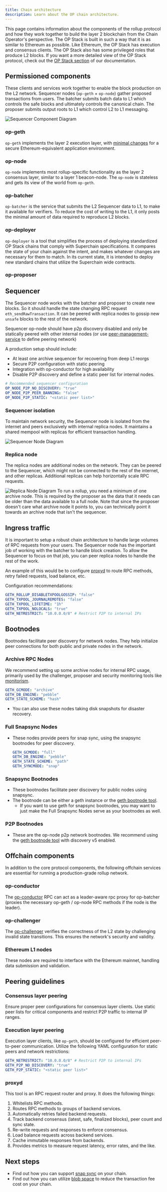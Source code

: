 ```yaml
---
title: Chain architecture
description: Learn about the OP chain architecture.
---
```


This page contains information about the components of the rollup protocol and
how they work together to build the layer 2 blockchain from the Chain Operator's
perspective. The OP Stack is built in such a way that it is as similar to
Ethereum as possible. Like Ethereum, the OP Stack has execution and consensus
clients. The OP Stack also has some privileged roles that produce L2 blocks.
If you want a more detailed view of the OP Stack protocol, check out the
[OP Stack section](/stack/getting-started) of our documentation.

## Permissioned components

These clients and services work together to enable the block production on the L2 network.
Sequencer nodes (`op-geth` + `op-node`) gather proposed transactions from users.
The batcher submits batch data to L1 which controls the safe blocks and ultimately
controls the canonical chain. The proposer submits output roots to L1 which control
L2 to L1 messaging.

<Image src="/public/img/builders/chain-operators/sequencer-diagram.png" alt="Sequencer Component Diagram" width={400} height={400} />

### op-geth

`op-geth` implements the layer 2 execution layer, with [minimal changes](https://op-geth.optimism.io/?utm_source=op-docs&utm_medium=docs)
for a secure Ethereum-equivalent application environment.

### op-node

`op-node` implements most rollup-specific functionality as the layer 2
consensus layer, similar to a layer 1 beacon-node. The `op-node` is stateless and gets
its view of the world from `op-geth`.

### op-batcher

`op-batcher` is the service that submits the L2 Sequencer data to L1, to make it available
for verifiers. To reduce the cost of writing to the L1, it only posts the minimal
amount of data required to reproduce L2 blocks.

### op-deployer

`op-deployer` is a tool that simplifies the process of deploying standardized OP Stack chains that comply with Superchain specifications. 
It compares the state of your chain against the intent, 
and makes whatever changes are necessary for them to match. In its current state, 
it is intended to deploy new standard chains that utilize the Superchain wide contracts.


### op-proposer

<OpProposerDescriptionShort />

## Sequencer

The Sequencer node works with the batcher and proposer to create new blocks. So it should
handle the state changing RPC request `eth_sendRawTransaction`. It can be peered with
replica nodes to gossip new `unsafe` blocks to the rest of the network.

Sequencer op-node should have p2p discovery disabled and only be statically peered with other internal nodes (or use [peer-management-service](https://github.com/ethereum-optimism/infra/tree/main/peer-mgmt-service) to define peering network)

A production setup should include:

*   At least one archive sequencer for recovering from deep L1 reorgs
*   Secure P2P configuration with static peering
*   Integration with op-conductor for high availability
*   Disable P2P discovery and define a static peer list for internal nodes.

```yaml
# Recommended sequencer configuration
OP_NODE_P2P_NO_DISCOVERY: "true"
OP_NODE_P2P_PEER_BANNING: "false"
OP_NODE_P2P_STATIC: "<static peer list>"
```

### Sequencer isolation

To maintain network security, the Sequencer node is isolated from the internet and peers exclusively with internal replica nodes. It maintains a shared mempool with replicas for efficient transaction handling.

<Image src="/public/img/builders/chain-operators/sequencer-node.png" alt="Sequencer Node Diagram" width={400} height={400} />

### Replica node

The replica nodes are additional nodes on the network. They can be peered to the Sequencer,
which might not be connected to the rest of the internet, and other replicas. Additional
replicas can help horizontally scale RPC requests.

<Image src="/public/img/builders/chain-operators/replica-node.png" alt="Replica Node Diagram" width={200} height={200} />

<Info>
  To run a rollup, you need a minimum of one archive node. This is required by the proposer as the data that it needs can be older than the data available to a full node.  Note that since the proposer doesn't care what archive node it points to, you can technically point it towards an archive node that isn't the sequencer.
</Info>

## Ingress traffic

It is important to setup a robust chain architecture to handle large volumes of RPC
requests from your users. The Sequencer node has the important job of working with
the batcher to handle block creation. To allow the Sequencer to focus on that job,
you can peer replica nodes to handle the rest of the work.

An example of this would be to configure [proxyd](https://github.com/ethereum-optimism/infra/tree/main/proxyd)
to route RPC methods, retry failed requests, load balance, etc.

Configuration recommendations:

```yaml
GETH_ROLLUP_DISABLETXPOOLGOSSIP: "false"
GETH_TXPOOL_JOURNALREMOTES: "false"
GETH_TXPOOL_LIFETIME: "1h"
GETH_TXPOOL_NOLOCALS: "true"
GETH_NETRESTRICT: "10.0.0.0/8" # Restrict P2P to internal IPs
```

## Bootnodes

Bootnodes facilitate peer discovery for network nodes. They help initialize peer connections for both public and private nodes in the network.

### Archive RPC Nodes

We recommend setting up some archive nodes for internal RPC usage, primarily used by the challenger, proposer and security monitoring tools like [monitorism](/operators/chain-operators/tools/chain-monitoring#monitorism).

```yaml
GETH_GCMODE: "archive"
GETH_DB_ENGINE: "pebble"
GETH_STATE_SCHEME: "hash"
```

*   You can also use these nodes taking disk snapshots for disaster recovery.

### Full Snapsync Nodes

*   These nodes provide peers for snap sync, using the snapsync bootnodes for peer discovery.

    ```yaml
    GETH_GCMODE: "full"
    GETH_DB_ENGINE: "pebble"
    GETH_STATE_SCHEME: "path"
    GETH_SYNCMODE: "snap"
    ```

### Snapsync Bootnodes

*   These bootnodes facilitate peer discovery for public nodes using snapsync.
*   The bootnode can be either a geth instance or the [geth bootnode tool](https://etclabscore.github.io/core-geth/core/alltools/).
    *   If you want to use geth for snapsync bootnodes, you may want to just make the Full Snapsync Nodes serve as your bootnodes as well.

### P2P Bootnodes

*   These are the op-node p2p network bootnodes. We recommend using the [geth bootnode tool](https://etclabscore.github.io/core-geth/core/alltools/) with discovery v5 enabled.

## Offchain components

In addition to the core protocol components, the following offchain services are essential for running a production-grade rollup network.

### op-conductor

The [op-conductor](/operators/chain-operators/tools/op-conductor) RPC can act as a leader-aware rpc proxy for op-batcher (proxies the necessary op-geth / op-node RPC methods if the node is the leader).

### op-challenger

The [op-challenger](/operators/chain-operators/deploy/op-challenger) verifies the correctness of the L2 state by challenging invalid state transitions. This ensures the network's security and validity.

### Ethereum L1 nodes

These nodes are required to interface with the Ethereum mainnet, handling data submission and validation.

## Peering guidelines

### Consensus layer peering

Ensure proper peer configurations for consensus layer clients. Use static peer lists for critical components and restrict P2P traffic to internal IP ranges.

### Execution layer peering

Execution layer clients, like `op-geth`, should be configured for efficient peer-to-peer communication. Utilize the following YAML configuration for static peers and network restrictions:

```yaml
GETH_NETRESTRICT: "10.0.0.0/8" # Restrict P2P to internal IPs
GETH_P2P_NO_DISCOVERY: "true"
GETH_P2P_STATIC: "<static peer list>"
```

### proxyd

This tool is an RPC request router and proxy. It does the following things:

1.  Whitelists RPC methods.
2.  Routes RPC methods to groups of backend services.
3.  Automatically retries failed backend requests.
4.  Track backend consensus (latest, safe, finalized blocks), peer count and sync state.
5.  Re-write requests and responses to enforce consensus.
6.  Load balance requests across backend services.
7.  Cache immutable responses from backends.
8.  Provides metrics to measure request latency, error rates, and the like.

## Next steps

*   Find out how you can support [snap sync](/operators/chain-operators/management/snap-sync)
    on your chain.
*   Find out how you can utilize [blob space](/operators/chain-operators/management/blobs)
    to reduce the transaction fee cost on your chain.
